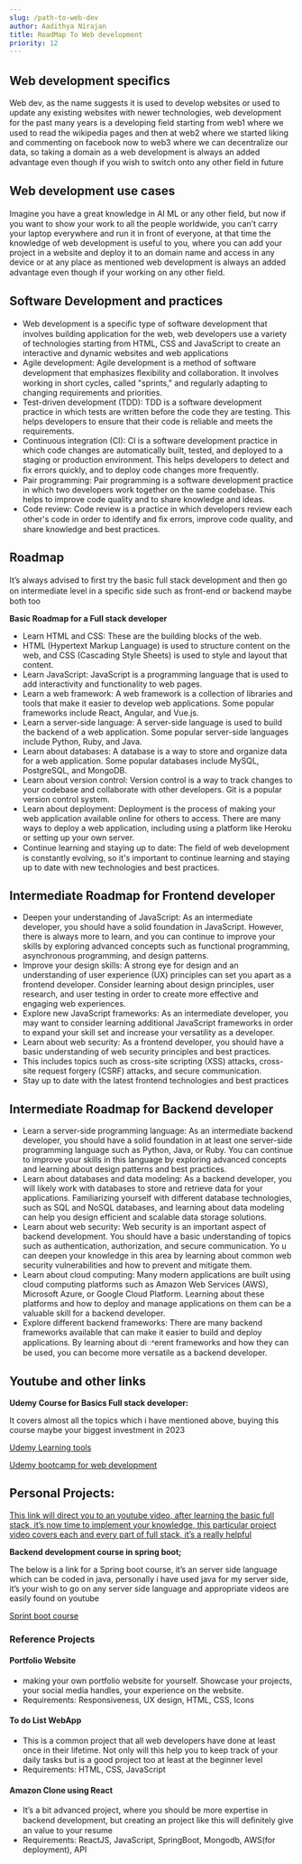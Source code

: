 ```yaml
---
slug: /path-to-web-dev
author: Aadithya Nirajan
title: RoadMap To Web development
priority: 12
---
```




## Web development speciﬁcs

Web dev, as the name suggests it is used to develop websites or used to update any existing websites with newer technologies, web development for the past many years is a developing ﬁeld starting from web1 where we used to read the wikipedia pages and then at web2 where we started liking and commenting on facebook now to web3 where we can decentralize our data, so taking a domain as a web development is always an added advantage even though if you wish to switch onto any other ﬁeld in future

## Web development use cases

Imagine you have a great knowledge in AI ML or any other ﬁeld, but now if you want to show your work to all the people worldwide, you can’t carry your laptop everywhere and run it in front of everyone, at that time the knowledge of web development is useful to you, where you can add your project in a website and deploy it to an domain name and access in any device or at any place as mentioned web development is always an added advantage even though if your working on any other ﬁeld.

## Software Development and practices 

- Web development is a speciﬁc type of software development that involves building application for the web, web developers use a variety of technologies starting from HTML, CSS and JavaScript to create an interactive and dynamic websites and web applications
- Agile development: Agile development is a method of software development that emphasizes ﬂexibility and collaboration. It involves working in short cycles, called "sprints," and regularly adapting to changing requirements and priorities.
- Test-driven development (TDD): TDD is a software development practice in which tests are written before the code they are testing. This helps developers to ensure that their code is reliable and meets the requirements.
- Continuous integration (CI): CI is a software development practice in which code changes are automatically built, tested, and deployed to a staging or production environment. This helps developers to detect and ﬁx errors quickly, and to deploy code changes more frequently.
- Pair programming: Pair programming is a software development practice in which two developers work together on the same codebase. This helps to improve code quality and to share knowledge and ideas.
- Code review: Code review is a practice in which developers review each other's code in order to identify and ﬁx errors, improve code quality, and share knowledge and best practices.

## Roadmap

It’s always advised to ﬁrst try the basic full stack development and then go on intermediate level in a speciﬁc side such as front-end or backend maybe both too

**Basic Roadmap for a Full stack developer**

- Learn HTML and CSS: These are the building blocks of the web.
- HTML (Hypertext Markup Language) is used to structure content on the web, and CSS (Cascading Style Sheets) is used to style and layout that content.
- Learn JavaScript: JavaScript is a programming language that is used to add interactivity and functionality to web pages.
- Learn a web framework: A web framework is a collection of libraries and tools that make it easier to develop web applications. Some popular frameworks include React, Angular, and Vue.js.
- Learn a server-side language: A server-side language is used to build the backend of a web application. Some popular server-side languages include Python, Ruby, and Java.
- Learn about databases: A database is a way to store and organize data for a web application. Some popular databases include MySQL, PostgreSQL, and MongoDB.
- Learn about version control: Version control is a way to track changes to your codebase and collaborate with other developers. Git is a popular version control system.
- Learn about deployment: Deployment is the process of making your web application available online for others to access. There are many ways to deploy a web application, including using a platform like Heroku or setting up your own server.
- Continue learning and staying up to date: The ﬁeld of web development is constantly evolving, so it's important to continue learning and staying up to date with new technologies and best practices.

## Intermediate Roadmap for Frontend developer

- Deepen your understanding of JavaScript: As an intermediate developer, you should have a solid foundation in JavaScript. However, there is always more to learn, and you can continue to improve your skills by exploring advanced concepts such as functional programming, asynchronous programming, and design patterns.
- Improve your design skills: A strong eye for design and an understanding of user experience (UX) principles can set you apart as a frontend developer. Consider learning about design principles, user research, and user testing in order to create more effective and engaging web experiences.
- Explore new JavaScript frameworks: As an intermediate developer, you may want to consider learning additional JavaScript frameworks in order to expand your skill set and increase your versatility as a developer.
- Learn about web security: As a frontend developer, you should have a basic understanding of web security principles and best practices.
- This includes topics such as cross-site scripting (XSS) attacks, cross-site request forgery (CSRF) attacks, and secure communication.
- Stay up to date with the latest frontend technologies and best practices

## Intermediate Roadmap for Backend developer

- Learn a server-side programming language: As an intermediate backend developer, you should have a solid foundation in at least one server-side programming language such as Python, Java, or Ruby. You can continue to improve your skills in this language by exploring advanced concepts and learning about design patterns
and best practices.
- Learn about databases and data modeling: As a backend developer, you will likely work with databases to store and retrieve data for your applications. Familiarizing yourself with different database technologies, such as SQL and NoSQL databases, and learning about data modeling can help you design efficient and scalable
data storage solutions.
- Learn about web security: Web security is an important aspect of backend development. You should have a basic understanding of topics such as authentication, authorization, and secure communication. Yo u can deepen your knowledge in this area by learning about common web security vulnerabilities and how to prevent and mitigate them.
- Learn about cloud computing: Many modern applications are built using cloud computing platforms such as Amazon Web Services (AWS), Microsoft Azure, or Google Cloud Platform. Learning about these platforms and how to deploy and manage applications on
them can be a valuable skill for a backend developer.
- Explore different backend frameworks: There are many backend frameworks available that can make it easier to build and deploy applications. By learning about diꢀerent frameworks and how they can be used, you can become more versatile as a backend developer.

## Youtube and other links

**Udemy Course for Basics Full stack developer:**

It covers almost all the topics which i have mentioned above, buying this course maybe your biggest investment in 2023

[Udemy Learning tools](http://udemy.com/join/login-popup/?next=/course/the-complete-web-development-bootcamp/learn/lecture/18125181#learning-tools)

[Udemy bootcamp for web development](http://udemy.com/join/login-popup/?next=/course/the-complete-web-development-bootcamp/learn/lecture/18125181#learning-tools)

## Personal Projects:

[This link will direct you to an youtube video, after learning the basic full stack, it’s now time to implement your knowledge, this particular project video covers each and every part of full stack, it’s a really helpful](https://youtu.be/VsUzmlZfYNg)


**Backend development course in spring boot;**

The below is a link for a Spring boot course, it’s an server side language which can be coded in java, personally i have used java for my server side, it’s your wish to go on any server side language and appropriate videos are easily found on youtube

[Sprint boot course](https://youtu.be/Uh-N_6Lccr4)

### Reference Projects

#### Portfolio Website

- making your own portfolio website for yourself. Showcase your projects, your social media handles, your experience on the website.
- Requirements: Responsiveness, UX design, HTML, CSS, Icons

#### To do List WebApp

- This is a common project that all web developers have done at least once in their lifetime. Not only will this help you to keep track of your daily tasks but is a good project too at least at the beginner level
- Requirements: HTML, CSS, JavaScript

#### Amazon Clone using React

- It’s a bit advanced project, where you should be more expertise in backend development, but creating an project like this will deﬁnitely give an value to your resume
- Requirements: ReactJS, JavaScript, SpringBoot, Mongodb, AWS(for deployment), API

